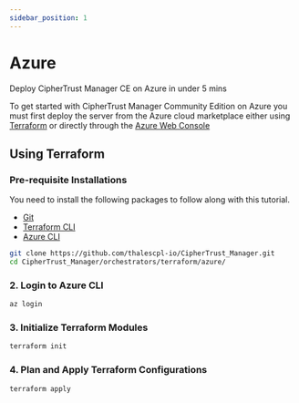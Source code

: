 ```yaml
---
sidebar_position: 1
---
```

# Azure

Deploy CipherTrust Manager CE on Azure in under 5 mins

To get started with CipherTrust Manager Community Edition on Azure you must first deploy the server from the Azure cloud marketplace either using [Terraform](##using-terraform) or directly through the [Azure Web Console](##web-ui)

## Using Terraform


<YoutubeEmbed embedId="2lS4n_mSt2w" github="https://github.com/ThalesGroup/learn-ciphertrust/tree/main/deploy/terraform/azure/">

### Pre-requisite Installations
You need to install the following packages to follow along with this tutorial.
* [Git](https://gitscm.org)
* [Terraform CLI](https://terraform.io/downloads)
* [Azure CLI](https://docs.microsoft.com/en-us/cli/azure/install-azure-cli)

```bash title="Terminal"
git clone https://github.com/thalescpl-io/CipherTrust_Manager.git
cd CipherTrust_Manager/orchestrators/terraform/azure/
```

### 2. Login to Azure CLI
```bash title="Terminal"
az login
```

### 3. Initialize Terraform Modules
```bash title="Terminal"
terraform init
```

### 4. Plan and Apply Terraform Configurations
```bash title="Terminal"
terraform apply
```
